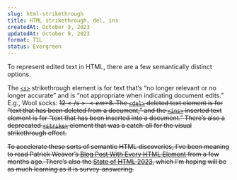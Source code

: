 ```yaml
---
slug: html-strikethrough
title: HTML strikethrough, del, ins
createdAt: October 9, 2023
updatedAt: October 9, 2023
format: TIL
status: Evergreen
---
```


To represent edited text in HTML, there are a few semantically distinct options.

The <a href="https://developer.mozilla.org/en-US/docs/Web/HTML/Element/s" target="_blank">`<s>`</a> strikethrough element is for text that’s “no longer relevant or no longer accurate” and is “not appropriate when indicating document edits.” E.g., Wool socks: <s>$12</s> <em>$8</em>. The <a href="https://developer.mozilla.org/en-US/docs/Web/HTML/Element/del" target="_blank">`<del>`</a> deleted text element is for “text that has been deleted from a document,” and the <a href="https://developer.mozilla.org/en-US/docs/Web/HTML/Element/ins" target="_blank">`<ins>`</a> inserted text element is for “text that has been inserted into a document.” There’s also a deprecated <a href="https://developer.mozilla.org/en-US/docs/Web/HTML/Element/strike" target="_blank">`<strike>`</a> element that was a catch-all for the visual strikethrough effect.

To accelerate these sorts of semantic HTML discoveries, I’ve been meaning to read Patrick Weaver’s <a href="https://www.patrickweaver.net/blog/a-blog-post-with-every-html-element/" target="_blank">Blog Post With Every HTML Element</a> from a few months ago. There’s also the <a href="https://survey.devographics.com/en-US/survey/state-of-html/2023" target="_blank">State of HTML 2023</a>, which I'm hoping will be as much learning as it is survey-answering.
